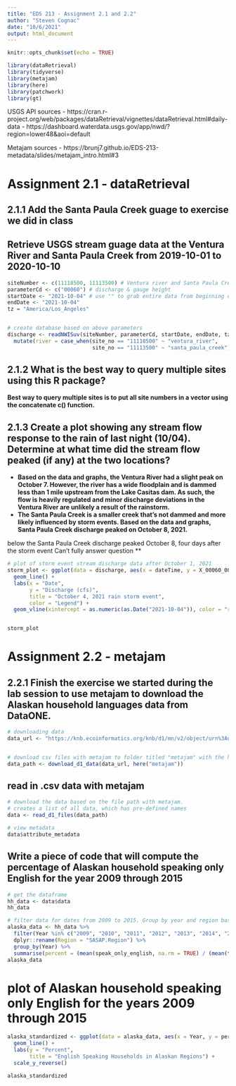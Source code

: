 ```yaml
---
title: "EDS 213 - Assignment 2.1 and 2.2"
author: "Steven Cognac"
date: "10/6/2021"
output: html_document
---
```


```r
knitr::opts_chunk$set(echo = TRUE)

library(dataRetrieval) 
library(tidyverse)
library(metajam)
library(here)
library(patchwork)
library(gt)

```

USGS API sources
 - https://cran.r-project.org/web/packages/dataRetrieval/vignettes/dataRetrieval.html#daily-data
 - https://dashboard.waterdata.usgs.gov/app/nwd/?region=lower48&aoi=default
 
Metajam sources
 - https://brunj7.github.io/EDS-213-metadata/slides/metajam_intro.html#3
 

# **Assignment 2.1 - dataRetrieval**


## 2.1.1 Add the Santa Paula Creek guage to exercise we did in class
## Retrieve USGS stream guage data at the Ventura River and Santa Paula Creek from 2019-10-01 to 2020-10-10
```r

siteNumber <- c(11118500, 11113500) # Ventura river and Santa Paula Creek USGS stations
parameterCd <- c("00060") # discharge & gauge height
startDate <- "2021-10-04" # use "" to grab entire data from beginning of recording
endDate <- "2021-10-04"
tz = "America/Los_Angeles"


# create database based on above parameters
discharge <- readNWISuv(siteNumber, parameterCd, startDate, endDate, tz) %>% 
  mutate(river = case_when(site_no == "11118500" ~ "ventura_river",
                           site_no == "11113500" ~ "santa_paula_creek"))

```

## 2.1.2 What is the best way to query multiple sites using this R package?

**Best way to query multiple sites is to put all site numbers in a vector using the concatenate c() function. **

## 2.1.3 Create a plot showing any stream flow response to the rain of last night (10/04). Determine at what time did the stream flow peaked (if any) at the two locations?

 - **Based on the data and graphs, the Ventura River had a slight peak on October 7.  However, the river has a wide floodplain and is dammed less than 1 mile upstream from the Lake Casitas dam. As such, the flow is heavily regulated and minor discharge deviations in the Ventura River are unlikely a result of the rainstorm.**
 - **The Santa Paula Creek is a smaller creek that's not dammed and more likely  influenced by storm events.  Based on the data and graphs, Santa Paula Creek discharge peaked on October 8, 2021. **

below the Santa Paula Creek discharge peaked October 8, four days after the storm event Can't fully answer question **

```r

# plot of storm event stream discharge data after October 1, 2021
storm_plot <- ggplot(data = discharge, aes(x = dateTime, y = X_00060_00000, color = river)) +
  geom_line() +
  labs(x = "Date",
       y = "Discharge (cfs)",
       title = "October 4, 2021 rain storm event",
       color = "Legend") +
  geom_vline(xintercept = as.numeric(as.Date("2021-10-04")), color = "red", lwd = 2)


storm_plot
```

# **Assignment 2.2 - metajam **

## 2.2.1 Finish the exercise we started during the lab session to use metajam to download the Alaskan household languages data from DataONE.

```r
# downloading data
data_url <- "https://knb.ecoinformatics.org/knb/d1/mn/v2/object/urn%3Auuid%3A7fc6f6db-c5ea-426a-a743-1f2edafb43b8"


# download csv files with metajam to folder titled "metajam" with the here() function 
data_path <- download_d1_data(data_url, here("metajam"))
```

## read in .csv data with metajam
```r

# download the data based on the file path with metajam. 
# creates a list of all data, which has pre-defined names
data <- read_d1_files(data_path)

# view metadata
data$attribute_metadata

```


## Write a piece of code that will compute the percentage of Alaskan household speaking only English for the year 2009 through 2015
```r
# get the dataframe
hh_data <- data$data
hh_data

# filter data for dates from 2009 to 2015. Group by year and region based on yearly means
alaska_data <- hh_data %>% 
  filter(Year %in% c("2009", "2010", "2011", "2012", "2013", "2014", "2015")) %>% 
  dplyr::rename(Region = "SASAP.Region") %>% 
  group_by(Year) %>% 
  summarise(percent = (mean(speak_only_english, na.rm = TRUE) / (mean(total, na.rm = TRUE))) * 100)
alaska_data

```
# plot of Alaskan household speaking only English for the years 2009 through 2015

```r

alaska_standardized <- ggplot(data = alaska_data, aes(x = Year, y = percent)) +
  geom_line() +
  labs(y = "Percent",
       title = "English Speaking Households in Alaskan Regions") +
  scale_y_reverse()

alaska_standardized

```

